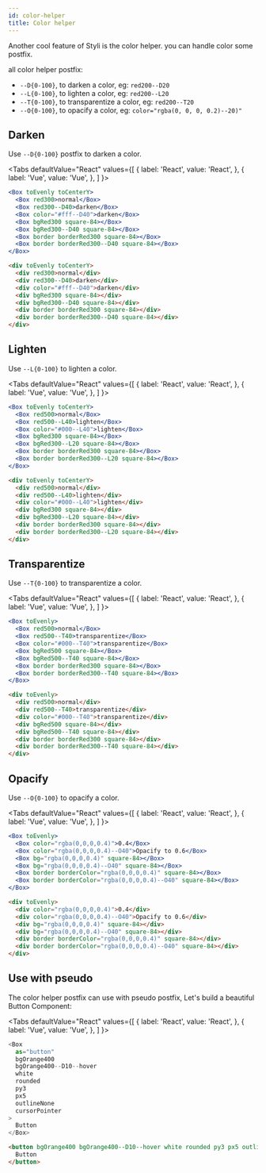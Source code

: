 ```yaml
---
id: color-helper
title: Color helper
---
```



Another cool feature of Styli is the color helper. you can handle color some postfix.

all color helper postfix:

- `--D{0-100}`, to darken a color, eg: `red200--D20`
- `--L{0-100}`, to lighten a color, eg: `red200--L20`
- `--T{0-100}`, to transparentize a color, eg: `red200--T20`
- `--O{0-100}`, to opacify a color, eg: `color="rgba(0, 0, 0, 0.2)--20)"`

## Darken

Use `--D{0-100}` postfix to darken a color.

<Tabs
  defaultValue="React"
  values={[
    { label: 'React', value: 'React', },
    { label: 'Vue', value: 'Vue', },
  ]
}>
<TabItem value="React">

```jsx live
<Box toEvenly toCenterY>
  <Box red300>normal</Box>
  <Box red300--D40>darken</Box>
  <Box color="#fff--D40">darken</Box>
  <Box bgRed300 square-84></Box>
  <Box bgRed300--D40 square-84></Box>
  <Box border borderRed300 square-84></Box>
  <Box border borderRed300--D40 square-84></Box>
</Box>
```

</TabItem>
<TabItem value="Vue">

```html
<div toEvenly toCenterY>
  <div red300>normal</div>
  <div red300--D40>darken</div>
  <div color="#fff--D40">darken</div>
  <div bgRed300 square-84></div>
  <div bgRed300--D40 square-84></div>
  <div border borderRed300 square-84></div>
  <div border borderRed300--D40 square-84></div>
</div>
```

</TabItem>
</Tabs>

## Lighten

Use `--L{0-100}` to lighten a color.

<Tabs
  defaultValue="React"
  values={[
    { label: 'React', value: 'React', },
    { label: 'Vue', value: 'Vue', },
  ]
}>
<TabItem value="React">

```jsx live
<Box toEvenly toCenterY>
  <Box red500>normal</Box>
  <Box red500--L40>lighten</Box>
  <Box color="#000--L40">lighten</Box>
  <Box bgRed300 square-84></Box>
  <Box bgRed300--L20 square-84></Box>
  <Box border borderRed300 square-84></Box>
  <Box border borderRed300--L20 square-84></Box>
</Box>
```

</TabItem>
<TabItem value="Vue">

```html
<div toEvenly toCenterY>
  <div red500>normal</div>
  <div red500--L40>lighten</div>
  <div color="#000--L40">lighten</div>
  <div bgRed300 square-84></div>
  <div bgRed300--L20 square-84></div>
  <div border borderRed300 square-84></div>
  <div border borderRed300--L20 square-84></div>
</div>
```

</TabItem>
</Tabs>

## Transparentize

Use `--T{0-100}` to transparentize a color.

<Tabs
  defaultValue="React"
  values={[
    { label: 'React', value: 'React', },
    { label: 'Vue', value: 'Vue', },
  ]
}>
<TabItem value="React">

```jsx live
<Box toEvenly>
  <Box red500>normal</Box>
  <Box red500--T40>transparentize</Box>
  <Box color="#000--T40">transparentize</Box>
  <Box bgRed500 square-84></Box>
  <Box bgRed500--T40 square-84></Box>
  <Box border borderRed300 square-84></Box>
  <Box border borderRed300--T40 square-84></Box>
</Box>
```

</TabItem>
<TabItem value="Vue">

```html
<div toEvenly>
  <div red500>normal</div>
  <div red500--T40>transparentize</div>
  <div color="#000--T40">transparentize</div>
  <div bgRed500 square-84></div>
  <div bgRed500--T40 square-84></div>
  <div border borderRed300 square-84></div>
  <div border borderRed300--T40 square-84></div>
</div>
```

</TabItem>
</Tabs>

## Opacify

Use `--O{0-100}` to opacify a color.

<Tabs
  defaultValue="React"
  values={[
    { label: 'React', value: 'React', },
    { label: 'Vue', value: 'Vue', },
  ]
}>
<TabItem value="React">

```jsx live
<Box toEvenly>
  <Box color="rgba(0,0,0,0.4)">0.4</Box>
  <Box color="rgba(0,0,0,0.4)--O40">Opacify to 0.6</Box>
  <Box bg="rgba(0,0,0,0.4)" square-84></Box>
  <Box bg="rgba(0,0,0,0.4)--O40" square-84></Box>
  <Box border borderColor="rgba(0,0,0,0.4)" square-84></Box>
  <Box border borderColor="rgba(0,0,0,0.4)--O40" square-84></Box>
</Box>
```

</TabItem>
<TabItem value="Vue">

```html
<div toEvenly>
  <div color="rgba(0,0,0,0.4)">0.4</div>
  <div color="rgba(0,0,0,0.4)--O40">Opacify to 0.6</div>
  <div bg="rgba(0,0,0,0.4)" square-84></div>
  <div bg="rgba(0,0,0,0.4)--O40" square-84></div>
  <div border borderColor="rgba(0,0,0,0.4)" square-84></div>
  <div border borderColor="rgba(0,0,0,0.4)--O40" square-84></div>
</div>
```

</TabItem>
</Tabs>

## Use with pseudo

The color helper postfix can use with pseudo postfix, Let's build a beautiful Button Component:

<Tabs
  defaultValue="React"
  values={[
    { label: 'React', value: 'React', },
    { label: 'Vue', value: 'Vue', },
  ]
}>
<TabItem value="React">

```js live
<Box
  as="button"
  bgOrange400
  bgOrange400--D10--hover
  white
  rounded
  py3
  px5
  outlineNone
  cursorPointer
>
  Button
</Box>
```

</TabItem>
<TabItem value="Vue">

```html
<button bgOrange400 bgOrange400--D10--hover white rounded py3 px5 outlineNone cursorPointer>
  Button
</button>
```

</TabItem>
</Tabs>
